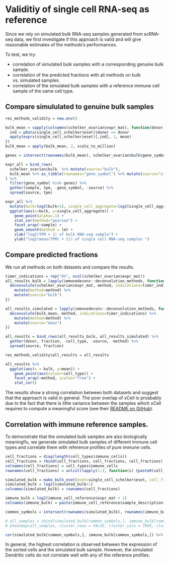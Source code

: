 # Validitiy of single cell RNA-seq as reference

Since we rely on simulated bulk RNA-seq samples generated from scRNA-seq data, we
first investigate if this approach is valid and will give reasonable
estimates of the methods's performances.

To test, we try:

* correlation of simulated bulk samples with a corresponding genuine bulk sample.
* correlation of the predicted fractions with all methods on bulk vs. simulated samples.
* correlation of the simulated bulk samples with a reference immune cell sample of the same cell type.


## Compare simululated to genuine bulk samples
```r
res_methods_validity = new.env()
```

```r
bulk_mean = sapply(colnames(schelker_ovarian$expr_mat), function(donor) {
  ind = pData(single_cell_schelker$eset)$donor == donor
  apply(exprs(single_cell_schelker$eset)[,ind], 1, mean)
})
bulk_mean = apply(bulk_mean, 2, scale_to_million)
```

```r
genes = intersect(rownames(bulk_mean), schelker_ovarian$bulk$gene_symbol)

expr_all = bind_rows(
  schelker_ovarian$bulk  %>% mutate(source="bulk"),
  bulk_mean %>% as_tibble(rownames="gene_symbol") %>% mutate(source="single_cell_aggregate")
) %>%
  filter(gene_symbol %in% genes) %>%
  gather(sample, tpm, -gene_symbol, -source) %>%
  spread(source, tpm)
```

```r
expr_all %>%
  mutate(bulk=log2(bulk+1), single_cell_aggregate=log2(single_cell_aggregate+1)) %>%
  ggplot(aes(x=bulk, y=single_cell_aggregate)) +
    geom_point(alpha=.1) +
    stat_cor(method="pearson") +
    facet_wrap(~sample) +
    geom_smooth(method = lm) +
    xlab("log2(TPM + 1) of bulk RNA-seq sample") +
    ylab("log2(mean(TPM) + 1)) of single cell RNA-seq samples ")
```



## Compare predicted fractions
We run all methods on both datasets and compare the results.
```r
timer_indications = rep("OV", ncol(schelker_ovarian$expr_mat))
all_results_bulk = lapply(immunedeconv::deconvolution_methods, function(method) {
  deconvolute(schelker_ovarian$expr_mat, method, indications=timer_indications) %>%
    mutate(method=method) %>%
    mutate(source="bulk")
})

all_results_simulated = lapply(immunedeconv::deconvolution_methods, function(method) {
  deconvolute(bulk_mean, method, indications=timer_indications) %>%
    mutate(method=method) %>%
    mutate(source="mean")
})

all_results = bind_rows(all_results_bulk, all_results_simulated) %>%
  gather(donor, fraction, -cell_type, -source, -method) %>%
  spread(source, fraction)

res_methods_validity$all_results = all_results
```

```r
all_results %>%
  ggplot(aes(x = bulk, y=mean)) +
    geom_point(aes(colour=cell_type)) +
    facet_wrap(~method, scales="free") +
    stat_cor()
```

The results show a strong correlation between both datasets and suggest that the approach is valid in general.
The poor overlap of xCell is proabably due to the fact that there is little variance between the samples which xCell
requires to compute a meaningful score (see their [README on
GitHub](https://github.com/dviraran/xCell/blob/ce4d43121c4a161b1e72a50dc875e43d9cf89b0d/README.Md)).


## Correlation with immune reference samples.
To demonstrate that the simulated bulk samples are also biologically meaningflu, we generate
simulated bulk samples of different immune cell types and correlate them with
reference profiles of pure immune cells.

```r
cell_fractions = diag(length(cell_types$immune_cells))
cell_fractions = rbind(cell_fractions, cell_fractions, cell_fractions)
colnames(cell_fractions) = cell_types$immune_cells
rownames(cell_fractions) = unlist(lapply(1:3, function(i) {paste0(cell_types$immune_cells, "_", i)}))

simulated_bulk = make_bulk_eset(eset=single_cell_schelker$eset, cell_fractions = cell_fractions, n_cells=500, combine=mean) %>% exprs()
simulated_bulk = log2(simulated_bulk+1)
colnames(simulated_bulk) = rownames(cell_fractions)

immune_bulk = log2(immune_cell_reference$expr_mat + 1)
colnames(immune_bulk) = paste(immune_cell_reference$sample_description$cell_type, immune_cell_reference$sample_description$sample)

common_symbols = intersect(rownames(simulated_bulk), rownames(immune_bulk))

# all_samples = cbind(simulated_bulk[common_symbols,], immune_bulk[common_symbols, ])
# pheatmap(all_samples, cluster_rows = FALSE, cluster_cols = TRUE, clustering_distance_cols="correlation")

cor(simulated_bulk[common_symbols,], immune_bulk[common_symbols,]) %>% pheatmap()
```

In general, the highest correlation is observed between the expression of the sorted cells and the simulated bulk sample.
However, the simulated Dendritic cells do not correlate well with any of the reference profiles.
